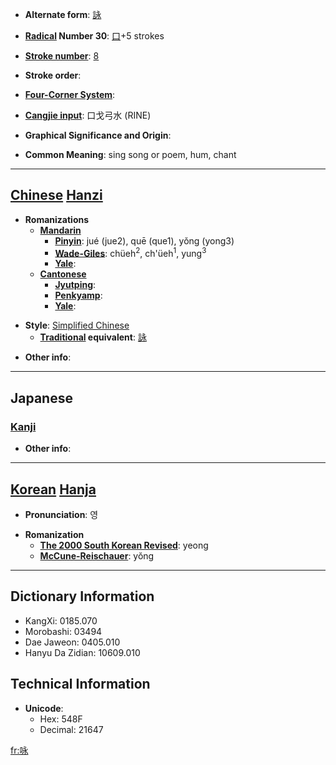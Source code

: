 * '''Alternate form''': [[詠]]

* '''[[Wiktionary:Chinese radical index| Radical]] Number 30''': [[Wiktionary:Chinese radical index 口|口]]+5 strokes

* '''[[Wiktionary:Chinese total strokes index|Stroke number]]''': [[Wiktionary:Chinese total strokes index 8|8]]

* '''Stroke order''': 

* '''[[Wiktionary:Chinese four corner index|Four-Corner System]]''': 

* '''[[Wiktionary:Chinese Cangjie index|Cangjie input]]''': 口戈弓水 (RINE)

* '''Graphical Significance and Origin''': 

* '''Common Meaning''': sing song or poem, hum, chant

----

== [[Chinese]] [[Hanzi]] ==

* '''Romanizations'''
** '''[[Mandarin]]'''
*** '''[[Pinyin]]''': jué (jue2), quē (que1), yǒng (yong3)
*** '''[[Wade-Giles]]''': chüeh<sup>2</sup>, ch'üeh<sup>1</sup>, yung<sup>3</sup>
*** '''[[Yale]]''': 
** '''[[Cantonese]]'''
*** '''[[Jyutping]]''':
*** '''[[Penkyamp]]''': 
*** '''[[Yale]]''': 

* '''Style''': [[Simplified Chinese]] 
** '''[[Traditional Chinese|Traditional]] equivalent''': [[詠]]

* '''Other info''': 

----

==Japanese==
===[[Kanji]]===
{{kanji|on readings=[[えい]] (ei)|kun readings=[[うたう]] (utau)}}

* '''Other info''':  

----

== [[Korean]] [[Hanja]] ==

* '''Pronunciation''': 영

* '''Romanization'''
** '''[[The 2000 South Korean Revised Romanization|The 2000 South Korean Revised]]''': yeong
** '''[[McCune-Reischauer]]''': yŏng

----

== Dictionary Information ==

* KangXi: 0185.070
* Morobashi: 03494
* Dae Jaweon: 0405.010
* Hanyu Da Zidian: 10609.010

== Technical Information ==

* '''Unicode''':
** Hex: 548F
** Decimal: 21647

[[fr:咏]]